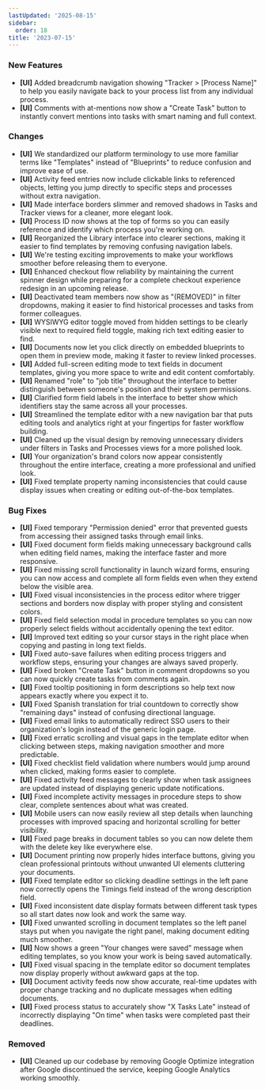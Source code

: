```yaml
---
lastUpdated: '2025-08-15'
sidebar:
  order: 18
title: '2023-07-15'
---
```


### New Features

- **[UI]** Added breadcrumb navigation showing "Tracker > [Process Name]" to help you easily navigate back to your process list from any individual process.
- **[UI]** Comments with at-mentions now show a "Create Task" button to instantly convert mentions into tasks with smart naming and full context.

### Changes

- **[UI]** We standardized our platform terminology to use more familiar terms like "Templates" instead of "Blueprints" to reduce confusion and improve ease of use.
- **[UI]** Activity feed entries now include clickable links to referenced objects, letting you jump directly to specific steps and processes without extra navigation.
- **[UI]** Made interface borders slimmer and removed shadows in Tasks and Tracker views for a cleaner, more elegant look.
- **[UI]** Process ID now shows at the top of forms so you can easily reference and identify which process you're working on.
- **[UI]** Reorganized the Library interface into clearer sections, making it easier to find templates by removing confusing navigation labels.
- **[UI]** We're testing exciting improvements to make your workflows smoother before releasing them to everyone.
- **[UI]** Enhanced checkout flow reliability by maintaining the current spinner design while preparing for a complete checkout experience redesign in an upcoming release.
- **[UI]** Deactivated team members now show as "(REMOVED)" in filter dropdowns, making it easier to find historical processes and tasks from former colleagues.
- **[UI]** WYSIWYG editor toggle moved from hidden settings to be clearly visible next to required field toggle, making rich text editing easier to find.
- **[UI]** Documents now let you click directly on embedded blueprints to open them in preview mode, making it faster to review linked processes.
- **[UI]** Added full-screen editing mode to text fields in document templates, giving you more space to write and edit content comfortably.
- **[UI]** Renamed "role" to "job title" throughout the interface to better distinguish between someone's position and their system permissions.
- **[UI]** Clarified form field labels in the interface to better show which identifiers stay the same across all your processes.
- **[UI]** Streamlined the template editor with a new navigation bar that puts editing tools and analytics right at your fingertips for faster workflow building.
- **[UI]** Cleaned up the visual design by removing unnecessary dividers under filters in Tasks and Processes views for a more polished look.
- **[UI]** Your organization's brand colors now appear consistently throughout the entire interface, creating a more professional and unified look.
- **[UI]** Fixed template property naming inconsistencies that could cause display issues when creating or editing out-of-the-box templates.

### Bug Fixes

- **[UI]** Fixed temporary "Permission denied" error that prevented guests from accessing their assigned tasks through email links.
- **[UI]** Fixed document form fields making unnecessary background calls when editing field names, making the interface faster and more responsive.
- **[UI]** Fixed missing scroll functionality in launch wizard forms, ensuring you can now access and complete all form fields even when they extend below the visible area.
- **[UI]** Fixed visual inconsistencies in the process editor where trigger sections and borders now display with proper styling and consistent colors.
- **[UI]** Fixed field selection modal in procedure templates so you can now properly select fields without accidentally opening the text editor.
- **[UI]** Improved text editing so your cursor stays in the right place when copying and pasting in long text fields.
- **[UI]** Fixed auto-save failures when editing process triggers and workflow steps, ensuring your changes are always saved properly.
- **[UI]** Fixed broken "Create Task" button in comment dropdowns so you can now quickly create tasks from comments again.
- **[UI]** Fixed tooltip positioning in form descriptions so help text now appears exactly where you expect it to.
- **[UI]** Fixed Spanish translation for trial countdown to correctly show "remaining days" instead of confusing directional language.
- **[UI]** Fixed email links to automatically redirect SSO users to their organization's login instead of the generic login page.
- **[UI]** Fixed erratic scrolling and visual gaps in the template editor when clicking between steps, making navigation smoother and more predictable.
- **[UI]** Fixed checklist field validation where numbers would jump around when clicked, making forms easier to complete.
- **[UI]** Fixed activity feed messages to clearly show when task assignees are updated instead of displaying generic update notifications.
- **[UI]** Fixed incomplete activity messages in procedure steps to show clear, complete sentences about what was created.
- **[UI]** Mobile users can now easily review all step details when launching processes with improved spacing and horizontal scrolling for better visibility.
- **[UI]** Fixed page breaks in document tables so you can now delete them with the delete key like everywhere else.
- **[UI]** Document printing now properly hides interface buttons, giving you clean professional printouts without unwanted UI elements cluttering your documents.
- **[UI]** Fixed template editor so clicking deadline settings in the left pane now correctly opens the Timings field instead of the wrong description field.
- **[UI]** Fixed inconsistent date display formats between different task types so all start dates now look and work the same way.
- **[UI]** Fixed unwanted scrolling in document templates so the left panel stays put when you navigate the right panel, making document editing much smoother.
- **[UI]** Now shows a green "Your changes were saved" message when editing templates, so you know your work is being saved automatically.
- **[UI]** Fixed visual spacing in the template editor so document templates now display properly without awkward gaps at the top.
- **[UI]** Document activity feeds now show accurate, real-time updates with proper change tracking and no duplicate messages when editing documents.
- **[UI]** Fixed process status to accurately show "X Tasks Late" instead of incorrectly displaying "On time" when tasks were completed past their deadlines.

### Removed

- **[UI]** Cleaned up our codebase by removing Google Optimize integration after Google discontinued the service, keeping Google Analytics working smoothly.